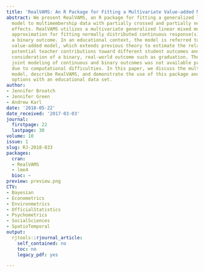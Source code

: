```yaml
---
title: 'RealVAMS: An R Package for Fitting a Multivariate Value-added Model (VAM)'
abstract: We present RealVAMS, an R package for fitting a generalized linear mixed
  model to multimembership data with partially crossed and partially nested random
  effects. RealVAMS utilizes a multivariate generalized linear mixed model with pseudo-likelihood
  approximation for fitting normally distributed continuous response(s) jointly with
  a binary outcome. In an educational context, the model is referred to as a multidimensional
  value-added model, which extends previous theory to estimate the relationships between
  potential teacher contributions toward different student outcomes and to allow the
  consideration of a binary, real-world outcome such as graduation. The simultaneous
  joint modeling of continuous and binary outcomes was not available prior to RealVAMS
  due to computational difficulties. In this paper, we discuss the multidimensional
  model, describe RealVAMS, and demonstrate the use of this package and its modeling
  options with an educational data set.
author:
- Jennifer Broatch
- Jennifer Green
- Andrew Karl
date: '2018-05-22'
date_received: '2017-03-03'
journal:
  firstpage: 22
  lastpage: 30
volume: 10
issue: 1
slug: RJ-2018-033
packages:
  cran:
  - RealVAMS
  - lme4
  bioc: ~
preview: preview.png
CTV:
- Bayesian
- Econometrics
- Environmetrics
- OfficialStatistics
- Psychometrics
- SocialSciences
- SpatioTemporal
output:
  rjtools::rjournal_article:
    self_contained: no
    toc: no
    legacy_pdf: yes

---
```

